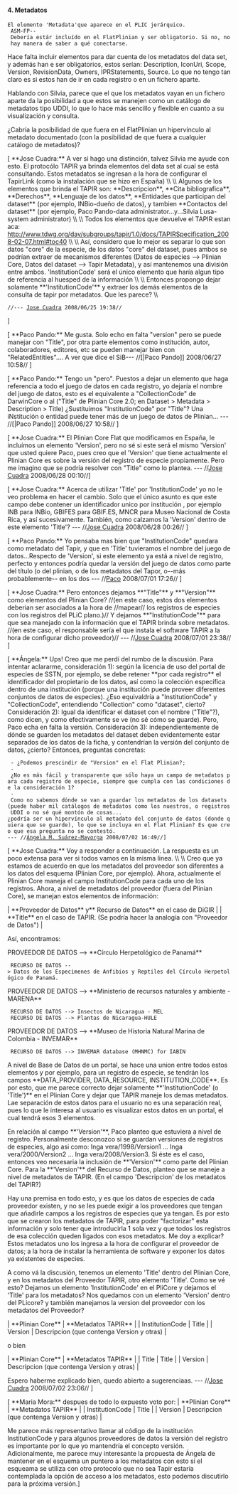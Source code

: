 ==== 4. Metadatos ====

 El elemento 'Metadata'que aparece en el PLIC jerárquico. 
  ASM-FP-- Debería estár incluído en el FlatPlinian y ser obligatorio. Si no, no hay manera de saber a qué conectarse. 

Hace falta incluir elementos para dar cuenta de los metadatos del data set, y además han e ser obligatorios, estos serían:  Description, IconUri, Scope, Version, RevisionData, Owners, IPRStatements, Source. Lo que no tengo tan claro es si estos han de ir en cada registro o en un fichero aparte. 

Hablando con Silvia, parece que el que los metadatos vayan en un fichero aparte da la posibilidad a que estos se manejen como un catálogo de metadatos tipo UDDI, lo que lo hace más sencillo y flexible en cuanto a su visualización y consulta.

¿Cabría la posibilidad de que fuera en el FlatPlinian un hipervínculo al metadato documentado (con la posibilidad de que fuera a cualquier catálogo de metadatos)? 

[ **Jose Cuadra:** A ver si hago una distinción, talvez Silvia me ayude con esto. El protocólo TAPIR ya brinda elementos del data set al cual se está consultando. Estos metadatos se ingresan a la hora de configurar el TapirLink (como la instalación que se hizo en España)
\\
\\
Algunos de los elementos que brinda el TAPIR son: **Descripcion**, **Cita bibliografica**, **Derechos**, **Lenguaje de los datos**, **Entidades que participan del dataset** (por ejemplo, INBio-dueño de datos), y tambien **Contactos del dataset** (por ejemplo, Paco Pando-data administrator...y...Silvia Lusa-system administrator)
\\
\\
Todos los elementos que devuelve el TAPIR estan aca:
[[http://www.tdwg.org/dav/subgroups/tapir/1.0/docs/TAPIRSpecification_2008-02-07.html#toc40|http://www.tdwg.org/dav/subgroups/tapir/1.0/docs/TAPIRSpecification_2008-02-07.html#toc40]]
\\
\\
Así, considero que lo mejor es separar lo que son datos "core" de la especie,  de los datos "core" del dataset, pues ambos se podrían extraer de mecanismos diferentes (Datos de especies --> Plinian Core, Datos del dataset --> Tapir Metadata), y así mantenemos una división entre ambos. 'InstitutionCode' será el único elemento que haría algun tipo de referencia al huesped de la información
\\
\\
Entonces propongo dejar solamente **'InstitutionCode'** y extraer los demás elementos de la consulta de tapir por metadatos. Que les parece?
\\
 //--- [[jcuadra@inbio.ac.cr|Jose Cuadra]] 2008/06/25 19:38//
]

[ **Paco Pando:** Me gusta. Solo echo en falta "version" pero se puede manejar con "Title", por otra parte elementos como institución, autor, colaboradores, editores, etc se pueden manejar bien con  "RelatedEntities"…. A ver que dice el SiB--- //[|Paco Pando]] 2008/06/27 10:58// ]

[ **Paco Pando:** Tengo un "pero". Puestos a dejar un elemento que haga referencia a todo el juego de datos en cada registro, yo dejaría el nombre del juego de datos, esto es el equivalente a "CollectionCode" de DarwinCore o al ("Title" de Plinian Core 2.0; en Dataset > Metadata >  Description > Title) ¿Sustituimos "InstitutionCode" por "Title"? Una iNstitución o entidad puede tener más de un juego de datos de Plinian… --- //[|Paco Pando]] 2008/06/27 10:58// ]

[ **Jose Cuadra:** El Plinian Core Flat que modificamos en España, le incluímos un elemento 'Version', pero no sé si este será el mismo 'Version' que usted quiere Paco, pues creo que el 'Version' que tiene actualmente el Plinian Core es sobre la versión del registro de especie propiamente. Pero me imagino que se podría resolver con "Title" como lo plantea.  --- //[[jcuadra@inbio.ac.cr|Jose Cuadra]] 2008/06/28 00:10//]

[ **Jose Cuadra:** Acerca de utilizar 'Title' por 'InstitutionCode' yo no le veo problema en hacer el cambio. Solo que el único asunto es que este campo debe contener un identificador unico por institución , por ejemplo INB para INBio, GBIFES para GBIF.ES, MNCR para Museo Nacional de Costa Rica, y así sucesivamente. También, como calzamos la 'Version' dentro de este elemento 'Title'?  --- //[[jcuadra@inbio.ac.cr|Jose Cuadra]] 2008/06/28 00:26// ]

[ **Paco Pando:** Yo pensaba mas bien que "InstitutionCode" quedara como metadato del Tapir, y que en  'Title' tuvieramos el nombre del juego de datos...Respecto de 'Version', si este elemento ya está a nivel de registro, perfecto y entonces podría quedar la versión del juego de datos como parte del título (o del plinian, o de los metadatos del Tapor, o--más probablemente-- en los dos  --- //[[Paco]] 2008/07/01 17:26// ]

[ **Jose Cuadra:** Pero entonces dejamos **"Title"** y **"Version"** como elementos del Plinian Core? //(en este caso, estos dos elementos deberian ser asociados a la hora de //mapear// los registros de especies con los registros del PLiC plano.)// Y dejamos **"InstitutionCode"** para que sea manejado con la información que el TAPIR brinda sobre metadatos. //(en este caso, el responsable sería el que instala el software TAPIR a la hora de configurar dicho proveedor)//     --- //[[jcuadra@inbio.ac.cr|Jose Cuadra]] 2008/07/01 23:38// ]

[ **Ángela:** Ups! Creo que me perdí del rumbo de la discusión. Para intentar aclararme, consideración 1): según la licencia de uso del portal de especies de SSTN, por ejemplo, se debe retener **por cada registro** el identificador del propietario de los datos, así como la colección específica dentro de una institución (porque una institución puede proveer diferentes conjuntos de datos de especies). ¿Eso equivaldría a "InstitutionCode" y "CollectionCode", entendiendo "Collection" como "dataset", cierto? Consideración 2): Igual da identificar el dataset con el nombre ("Title"?), como dicen, y como efectivamente se ve (no sé cómo se guarde). Pero, Paco echa en falta la versión. Consideración 3): independientemente de dónde se guarden los metadatos del dataset deben evidentemente estar separados de los datos de la ficha, y contendrían la versión del conjunto de datos, ¿cierto? Entonces, preguntas concretas: 
  - ¿Podemos prescindir de "Version" en el Flat Plinian?; 
  - ¿No es más fácil y transparente que sólo haya un campo de metadatos para cada registro de especie, siempre que cumpla con las condiciones de la consideración 1?
  - Como no sabemos dónde se van a guardar los metadatos de los datasets (puede haber mil catálogos de metadatos como los nuestros, o registros UDDI o no sé qué montón de cosas...¿podría ser un hipervínculo al metadato del conjunto de datos (donde quiera que se guarde), lo que se incluya en el Flat Plinian? Es que creo que esa pregunta no se contestó.
 --- //[[amsuarez@humboldt.org.co|Ángela M. Suárez-Mayorga]] 2008/07/02 16:49//]


[ **Jose Cuadra:** Voy a responder a continuación. La respuesta es un poco extensa para ver si todos vamos en la misma linea.
\\
\\
Creo que ya estamos de acuerdo en que los metadatos del proveedor son diferentes a los datos del esquema (Plinian Core, por ejemplo). Ahora, actualmente el Plinian Core maneja el campo InstitutionCode para cada uno de los registros. Ahora, a nivel de metadatos del proveedor (fuera del Plinian Core), se manejan estos elementos de información: 

| **Proveedor de Datos** y** Recurso de Datos** en el caso de DiGIR |
| **Title** en el caso de TAPIR. (Se podría hacer la analogía con "Proveedor de Datos") |

Así, encontramos:

PROVEEDOR DE DATOS --> **Círculo Herpetológico de Panamá** 
  RECURSO DE DATOS --> Datos de los Especimenes de Anfibios y Reptiles del Círculo Herpetológico de Panamá.

PROVEEDOR DE DATOS --> **Ministerio de recursos naturales y ambiente - MARENA**
  RECURSO DE DATOS --> Insectos de Nicaragua - MEL
  RECURSO DE DATOS --> Plantas de Nicaragua-HULE

PROVEEDOR DE DATOS --> **Museo de Historia Natural Marina de Colombia - INVEMAR**
  RECURSO DE DATOS --> INVEMAR database (MHNMC) for IABIN

A nivel de Base de Datos de un portal, se hace una union entre todos estos elementos y por ejemplo, para un registro de especie, se tendrán los campos **DATA_PROVIDER, DATA_RESOURCE, INSTITUTION_CODE**. Es por esto, que me parece correcto dejar solamente **'InstitutionCode' (o 'Title')** en el Plinian Core y dejar que TAPIR maneje los demas metadatos. Lae separación de estos datos para el usuario no es una separación real, pues lo que le interesa al usuario es visualizar estos datos en un portal, el cual tendrá esos 3 elementos.

En relación al campo **'Version'**, Paco planteo que estuviera a nivel de registro. Personalmente desconozco si se guardan versiones de registros de especies, algo asi como:  Inga vera/1998/Version1  ...  Inga vera/2000/Version2  ...  Inga vera/2008/Version3. Si éste es el caso, entonces veo necesaria la inclusión de **'Version'** como parte del Plinian Core. Para la **'Version'** del Recurso de Datos, planteo que se maneje a nivel de metadatos de TAPIR. (En el campo 'Descripcion' de los metadatos del TAPIR?)

Hay una premisa en todo esto, y es que los datos de especies de cada proveedor existen, y no se les puede exigir a los proveedores que tengan que añadirle campos a los registros de especies que ya tengan. Es por esto que se crearon los metadatos de TAPIR, para poder "factorizar" esta información y solo tener que introducirla 1 sola vez y que todos los registros de esa colección queden ligados con esos metadatos. Me doy a explicar? Estos metadatos uno los ingresa a la hora de configurar el proveedor de datos; a la hora de instalar la herramienta de software y exponer los datos ya existentes de especies. 

A como vá la discusión, tenemos un elemento 'Title' dentro del Plinian Core, y en los metadatos del Proveedor TAPIR, otro elemento 'Title'.  Como se vé esto? Dejamos un elemento 'InstitutionCode' en el PliCore y dejamos el 'Title' para los metadatos? Nos quedamos con un elemento 'Version' dentro del PLicore? y también manejamos la version del proveedor con los metadatos del Proveedor?

| **Plinian Core** | **Metadatos TAPIR** |
| InstitutionCode | Title |
| Version | Descripcion (que contenga Version y otras) |

o bien 


| **Plinian Core** | **Metadatos TAPIR** |
| Title | Title |
| Version | Descripcion (que contenga Version y otras) |

Espero haberme explicado bien, quedo abierto a sugerenciaas.  --- //[[jcuadra@inbio.ac.cr|Jose Cuadra]] 2008/07/02 23:06// ]

[ **Maria Mora:** despues de todo lo expuesto voto por: 
| **Plinian Core** | **Metadatos TAPIR** |
| InstitutionCode | Title |
| Version | Descripcion (que contenga Version y otras) |

Me parece más representativo llamar al código de la institución InstitutionCode y para algunos proveedores de datos la versión del registro es importante por lo que yo mantendría el concepto versión. Adicionalmente, me parece muy interesante la propuesta de Ángela de mantener en el esquema un puntero a los metadatos con esto si el esqueama se utiliza con otro protocolo que no sea Tapir estaría contemplada la opción de acceso a los metadatos, esto podemos discutirlo para la próxima versión.]
